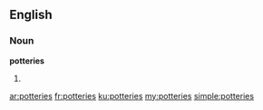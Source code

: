 {{also|Potteries}}
==English==

===Noun===
'''potteries'''

# {{plural of|pottery}}

[[ar:potteries]]
[[fr:potteries]]
[[ku:potteries]]
[[my:potteries]]
[[simple:potteries]]